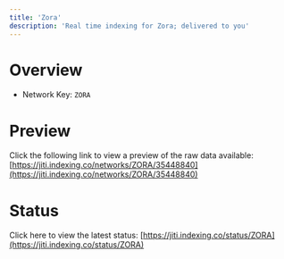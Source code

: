 ```yaml
---
title: 'Zora'
description: 'Real time indexing for Zora; delivered to you'
---
```


# Overview
- Network Key: `ZORA`

# Preview
Click the following link to view a preview of the raw data available: [https://jiti.indexing.co/networks/ZORA/35448840](https://jiti.indexing.co/networks/ZORA/35448840)

# Status
Click here to view the latest status: [https://jiti.indexing.co/status/ZORA](https://jiti.indexing.co/status/ZORA)
